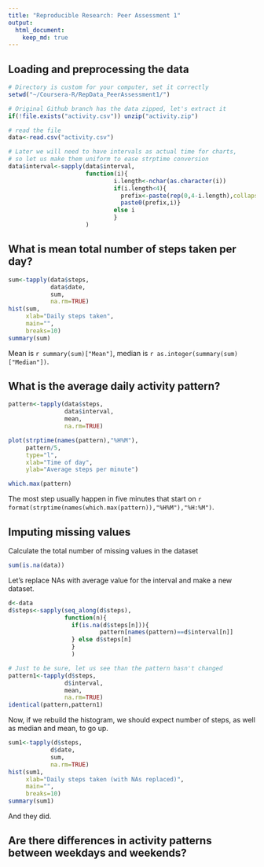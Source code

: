 ```yaml
---
title: "Reproducible Research: Peer Assessment 1"
output: 
  html_document:
    keep_md: true
---
```



## Loading and preprocessing the data

```r

# Directory is custom for your computer, set it correctly
setwd("~/Coursera-R/RepData_PeerAssessment1/")

# Original Github branch has the data zipped, let's extract it
if(!file.exists("activity.csv")) unzip("activity.zip")

# read the file
data<-read.csv("activity.csv")

# Later we will need to have intervals as actual time for charts,
# so let us make them uniform to ease strptime conversion
data$interval<-sapply(data$interval,
                      function(i){
                              i.length<-nchar(as.character(i))
                              if(i.length<4){
                                prefix<-paste(rep(0,4-i.length),collapse="")
                                paste0(prefix,i)}
                              else i
                              }
                      )

```

## What is mean total number of steps taken per day?

```r
sum<-tapply(data$steps,
            data$date,
            sum,
            na.rm=TRUE)
hist(sum,
     xlab="Daily steps taken",
     main="",
     breaks=10)
summary(sum)
```


Mean is `r summary(sum)["Mean"]`, median is `r as.integer(summary(sum)["Median"])`.

## What is the average daily activity pattern?


```r
pattern<-tapply(data$steps,
                data$interval,
                mean,
                na.rm=TRUE)

plot(strptime(names(pattern),"%H%M"),
     pattern/5,
     type="l",
     xlab="Time of day",  
     ylab="Average steps per minute")

which.max(pattern)
```

The most step usually happen in five minutes that start on
`r format(strptime(names(which.max(pattern)),"%H%M"),"%H:%M")`.


## Imputing missing values

Calculate the total number of missing values in the dataset
```r
sum(is.na(data))
```

Let's replace NAs with average value for the interval and make a new dataset.

```r
d<-data
d$steps<-sapply(seq_along(d$steps),
                function(n){
                  if(is.na(d$steps[n])){
                          pattern[names(pattern)==d$interval[n]]
                  } else d$steps[n]
                  }
                  )
```

```r
# Just to be sure, let us see than the pattern hasn't changed
pattern1<-tapply(d$steps,
                d$interval,
                mean,
                na.rm=TRUE)
identical(pattern,pattern1)
```

Now, if we rebuild the histogram, we should expect number of steps,
as well as median and mean, to go up.

```r
sum1<-tapply(d$steps,
            d$date,
            sum,
            na.rm=TRUE)
hist(sum1,
     xlab="Daily steps taken (with NAs replaced)",
     main="",
     breaks=10)
summary(sum1)
```

And they did.


## Are there differences in activity patterns between weekdays and weekends?
